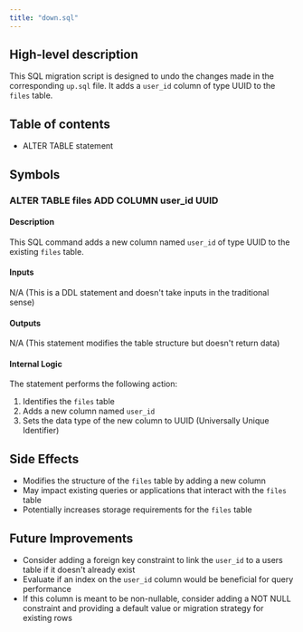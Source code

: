 ```yaml
---
title: "down.sql"
---
```


## High-level description
This SQL migration script is designed to undo the changes made in the corresponding `up.sql` file. It adds a `user_id` column of type UUID to the `files` table.

## Table of contents
- ALTER TABLE statement

## Symbols

### ALTER TABLE files ADD COLUMN user_id UUID
#### Description
This SQL command adds a new column named `user_id` of type UUID to the existing `files` table.

#### Inputs
N/A (This is a DDL statement and doesn't take inputs in the traditional sense)

#### Outputs
N/A (This statement modifies the table structure but doesn't return data)

#### Internal Logic
The statement performs the following action:
1. Identifies the `files` table
2. Adds a new column named `user_id`
3. Sets the data type of the new column to UUID (Universally Unique Identifier)

## Side Effects
- Modifies the structure of the `files` table by adding a new column
- May impact existing queries or applications that interact with the `files` table
- Potentially increases storage requirements for the `files` table

## Future Improvements
- Consider adding a foreign key constraint to link the `user_id` to a users table if it doesn't already exist
- Evaluate if an index on the `user_id` column would be beneficial for query performance
- If this column is meant to be non-nullable, consider adding a NOT NULL constraint and providing a default value or migration strategy for existing rows
